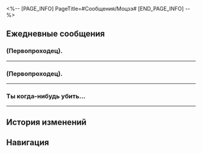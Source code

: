 <%-- [PAGE_INFO]
PageTitle=#Сообщения/Моцзэ#
[END_PAGE_INFO] --%>
{{Сообщение Инфобокс
|id          = 1223
|Изображение = Персонаж Моцзэ Иконка.png
|Тип         = Персонаж
|Отправитель = Моцзэ
|ПодписьСоо  = Без подписи.
|Фракция     = Яоцин Сяньчжоу
}}

==Ежедневные сообщения==
===(Первопроходец).===
{{Сообщения|текст =
:'''Моцзэ:''' (Первопроходец).
:'''Моцзэ:''' Я хочу знать, кем ты работаешь. Это профессиональный интерес.
:'''Моцзэ:''' [[Файл:Сообщение Moze Boxes Келус.png|256px]] [[File:Сообщение Moze Boxes Стелла.png|256px]]
:{Выбор} Это не я!
::'''(Первопроходец):''' Это не я, ничего подобного, не говори ерунды.
::'''Моцзэ:''' Это ты?
::'''Моцзэ:''' Кажется, и правда ты.
:{Выбор} Ты за мной следил!
::'''(Первопроходец):''' Ты за мной следил!
::'''(Первопроходец):''' Хочешь поймать меня?
::'''Моцзэ:''' Боишься?
::{Выбор} Нет.
::'''(Первопроходец):''' Нет, ничего подобного, не говори ерунды.
::'''Моцзэ:''' Я не стану тебя ловить.
:'''Моцзэ:''' А это тоже ты, да?
:'''Моцзэ:''' [[Файл:Сообщение Moze Cycrane Келус.png|256px]] [[File:Сообщение Moze Cycrane Стелла.png|256px]]
:{Выбор} В чём заключается твоя работа?
:'''(Первопроходец):''' Ладно, а ты кем работаешь?
:'''Моцзэ:''' Я - теневой страж.
:'''Моцзэ:''' Значит, кроме сбора мусора и проверки посылок в твои обязанности входит надзор за работой робоптах?
:{Выбор} С чего ты взял?
:'''(Первопроходец):''' ?
:'''(Первопроходец):''' Стой, откуда ты знаешь? С чего ты взял?
:'''(Первопроходец):''' Почему я тебя не {{MC|ж=видела|м=видел}}?
:'''Моцзэ:''' А ты меня и не увидишь.
:'''Моцзэ:''' Я везде.
:'''Моцзэ:''' Может, даже в мусорном баке.
:'''Моцзэ:''' Итак, я хочу напомнить: будь начеку, враги могут скрываться во тьме.
:'''Моцзэ:''' До встречи
:'''Моцзэ:''' До встречи.
:'''Моцзэ:''' Извини, забыл поставить точку.
}}
----

===(Первопроходец).===
{{Сообщения|текст =
:'''Моцзэ:''' (Первопроходец).
:'''Моцзэ:''' Где главный вход в Звёздный экспресс?
:'''Моцзэ:''' Вернее, как войти в экспресс?
:{Выбор} Ты уволился?
::'''(Первопроходец):''' Ты уволился?
:{Выбор} Это ограбление?
::'''(Первопроходец):''' А что? Хочешь ограбить экспресс?
:'''Моцзэ:''' Нет. У меня выходной.
:'''Моцзэ:''' Генерал приказала отдохнуть.
:{Выбор} Будешь отдыхать в экспрессе?
::'''(Первопроходец):''' И ты хочешь отдохнуть в экспрессе?
::'''(Первопроходец):''' У нас тут хорошо спится.
::'''Моцзэ:''' Я не спать собираюсь.
:{Выбор} Какая генерал Фэйсяо добрая!
::'''(Первопроходец):''' Какая генерал Фэйсяо добрая!
::'''(Первопроходец):''' Вот бы проводник велела мне отдохнуть.
::'''Моцзэ:''' Правда? Как скажешь.
::'''Моцзэ:''' Это был приказ. Я его выполняю.
:'''Моцзэ:''' Говорят, Звёздный экспресс путешествует по всей вселенной.
:'''Моцзэ:''' И наверняка в нём нужно поддерживать чистоту.
:{Выбор} Чистоту???
::'''(Первопроходец):''' Чистоту? Кому? Тебе?
::'''(Первопроходец):''' Вот так ты собираешься отдыхать? За уборкой?
::'''Моцзэ:''' Да.
::'''Моцзэ:''' Уборка и устранение загрязнений помогает мне расслабиться и приносит радость.
::{Выбор} Тогда заходи.
::'''(Первопроходец):''' Тогда заходи. Уборка нам точно пригодится!
:{Выбор} Это же работа Пом-Пом.
::'''(Первопроходец):''' Хочешь отнять работу у нашего проводника?
::'''Моцзэ:''' Пусть проводник отдохнёт.
::'''Моцзэ:''' Ничего страшного. Уборка и устранение загрязнений помогает мне расслабиться и приносит радость.
::'''Моцзэ:''' В моём понимании это отдых.
::{Выбор} Тогда заходи.
::'''(Первопроходец):''' Тогда заходи. Пом-Пом будет рада тебя видеть.
:'''Моцзэ:''' Хорошо.
:'''Моцзэ:''' Я и так собирался.
:'''Моцзэ:''' Цзяоцю сказал войти через главный вход.
:'''Моцзэ:''' Однако это не в моём стиле.
:'''Моцзэ:''' Поэтому я и решил из вежливости спросить тебя.
:'''Моцзэ:''' Благодарю.
}}
----

===Ты когда-нибудь {{MC|ж=пробовала|м=пробовал}} убить...===
{{Сообщения|текст =
:'''Моцзэ:''' Ты когда-нибудь {{MC|ж=пробовала|м=пробовал}} убить старшего по званию в Звёздном экспрессе?
:{Выбор} Кто для меня старший по званию?
::'''(Первопроходец):''' Кто для меня старший по званию?
::'''Моцзэ:''' Не знаю.
::{Выбор} В нашей команде все равны.
::'''(Первопроходец):''' В нашей команде все равны.
::'''(Первопроходец):''' У нас есть проводник, а вот лидера нет.
::'''Моцзэ:''' Вот как.
:{Выбор} Убить?!
::'''(Первопроходец):''' Убить?! Зачем мне убивать проводника?
::'''Моцзэ:''' Ради спортивного интереса.
::'''Моцзэ:''' Ладно.
:'''Моцзэ:''' Кажется, между членами экипажа довольно простые отношения.
:'''Моцзэ:''' В моей работе совсем по-другому. У нас есть и враги, и люди, которым мы чем-то обязаны, есть руководители и подчинённые, а также те, с кем можно просто поесть.
:{Выбор} Слишком сложно.
:'''(Первопроходец):''' Слишком сложно.
:'''(Первопроходец):''' Меньше знаешь - крепче спишь.
:'''Моцзэ:''' Раз уж зашла речь о мести, генерал Фэйсяо позволяет мне бросать ей вызов в любое удобное время.
:'''Моцзэ:''' Я пробовал атаковать со спины, расставлять ловушки и публично вызывать на дуэль, но всё оказалось бесполезно.
:'''Моцзэ:''' Если у тебя нет в этом опыта, значит, так и отчитаюсь.
:{Выбор} Отчитаешься?
:'''(Первопроходец):''' Отчитаешься?
:'''Моцзэ:''' Отчитаюсь генералу Фэйсяо о том, что у тебя нет опыта в убийстве руководителей.
:'''Моцзэ:''' Сегодня мне снова не удалось убить генерала. В ответ генерал предложила обратиться за помощью к другим и почерпнуть новые идеи.
:{Выбор} Смело!
::'''(Первопроходец):''' Смелое предложение! Я её уважаю.
:{Выбор} Как странно!
::'''(Первопроходец):''' Как странно! Почему ты принял такое предложение?
:'''Моцзэ:''' Я считаю, что приобретение новых знаний - отличная идея.
:'''Моцзэ:''' Однако техники убийства требуют мастерства, а не обширных познаний.
:'''Моцзэ:''' Даже если бы я получил от тебя совет, мне бы потребовалось оттачивать его применение.
:'''Моцзэ:''' Спасибо за ответ. Спрошу кого-нибудь ещё.
}}
----

==История изменений==
{{История изменений|3.5}}

==Навигация==
{{Сообщения Навбокс}}